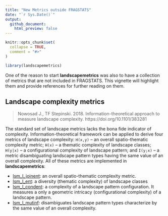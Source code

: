 ```yaml
---
title: "New Metrics outside FRAGSTATS"
date: "`r Sys.Date()`"
output:
  github_document:
    html_preview: false
---
```


```r
knitr::opts_chunk$set(
  collapse = TRUE,
  comment = "#>"
)
```

```r
library(landscapemetrics)
```

One of the reason to start **landscapemetrics** was also to have a collection of metrics that are not included in FRAGSTATS.
This vignette will highlight them and provide references for further reading on them.

## Landscape complexity metrics

> Nowosad J., TF Stepinski. 2018. Information-theoretical approach to measure landscape complexity. https://doi.org/10.1101/383281

The standard set of landscape metrics lacks the bona fide indicator of complexity. 
Information-theoretical framework can be applied to derive four metrics of landscape complexity: `H(x,y)` -- an overall spatio-thematic complexity metric; `H(x)` -- a thematic complexity of landscape classes; `H(y|x)` -- a configurational complexity of landscape pattern; and `I(y;x)` -- a metric disambiguating landscape pattern types having the same value of an overall complexity.
All of these metrics are implemented in **landscapemetrics**:

- [lsm_l_joinent](https://landscapeecology.github.io/landscapemetrics/reference/lsm_l_joinent.html): an overall spatio-thematic complexity metric.
- [lsm_l_ent](https://landscapeecology.github.io/landscapemetrics/reference/lsm_l_ent.html): a diversity (thematic complexity) of landscape classes
- [lsm_l_condent](https://landscapeecology.github.io/landscapemetrics/reference/lsm_l_condent.html): a complexity of a landscape pattern configuration. It measures a only a geometric intricacy (configurational complexity) of a landscape pattern.
- [lsm_l_mutinf](https://landscapeecology.github.io/landscapemetrics/reference/lsm_l_mutinf.html):  disambiguates landscape pattern types characterize by the same value of an overall complexity.

